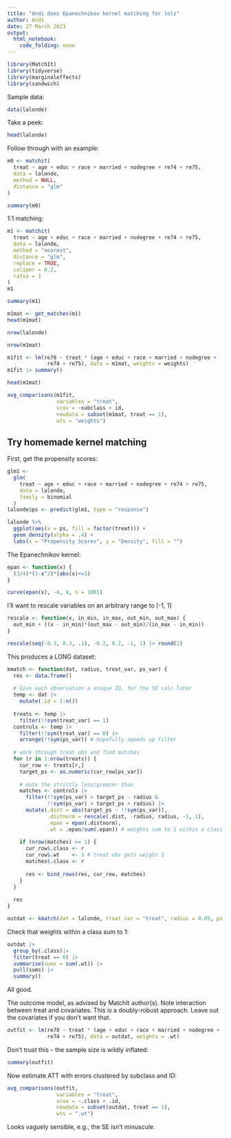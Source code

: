 ```yaml
---
title: "Andi does Epanechnikov kernel matching for lolz"
author: Andi
date: 27 March 2023
output: 
  html_notebook: 
    code_folding: none
---
```


```r
library(MatchIt)
library(tidyverse)
library(marginaleffects)
library(sandwich)
```

Sample data:

```r
data(lalonde)
```

Take a peek:

```r
head(lalonde)
```

Follow through with an example:

```r
m0 <- matchit(
  treat ~ age + educ + race + married + nodegree + re74 + re75,
  data = lalonde,
  method = NULL,
  distance = "glm"
)
```

```r
summary(m0)
```
1:1 matching:

```r
m1 <- matchit(
  treat ~ age + educ + race + married + nodegree + re74 + re75,
  data = lalonde,
  method = "nearest",
  distance = "glm",
  replace = TRUE,
  caliper = 0.2,
  ratio = 1
)
m1
```

```r
summary(m1)
```

```r
m1mat <- get_matches(m1)
head(m1mat)
```

```r
nrow(lalonde)
```

```r
nrow(m1mat)
```

```r
m1fit <- lm(re78 ~ treat * (age + educ + race + married + nodegree + 
             re74 + re75), data = m1mat, weights = weights)
m1fit |> summary()
```

```r
head(m1mat)
```


```r
avg_comparisons(m1fit,
                variables = "treat",
                vcov = ~subclass + id,
                newdata = subset(m1mat, treat == 1),
                wts = "weights")
```


## Try homemade kernel matching

First, get the propensity scores:


```r
glm1 <-
  glm(
    treat ~ age + educ + race + married + nodegree + re74 + re75,
    data = lalonde,
    family = binomial
  )
lalonde$ps <- predict(glm1, type = "response")
```


```r
lalonde %>%
  ggplot(aes(x = ps, fill = factor(treat))) +
  geom_density(alpha = .4) + 
  labs(x = "Propensity Scores", y = "Density", fill = "") 
```



The Epanechnikov kernel:

```r
epan <- function(x) {
  (3/4)*(1-x^2)*(abs(x)<=1)
}
```

```r
curve(epan(x), -4, 4, n = 1001)
```

I'll want to rescale variables on an arbitrary range to [-1, 1]

```r
rescale <- function(x, in_min, in_max, out_min, out_max) {
  out_min + ((x - in_min)*(out_max - out_min)/(in_max - in_min))
}
```

```r
rescale(seq(-0.3, 0.3, .1), -0.2, 0.2, -1, 1) |> round(2)
```


This produces a LONG dataset:

```r
kmatch <- function(dat, radius, treat_var, ps_var) {
  res <- data.frame()
  
  # Give each observation a unique ID, for the SE calc later
  temp <- dat |>
    mutate(.id = 1:n())
  
  treats <- temp |>
    filter(!!sym(treat_var) == 1)
  controls <- temp |>
    filter(!!sym(treat_var) == 0) |>
    arrange(!!sym(ps_var)) # hopefully speeds up filter
  
  # work through treat obs and find matches
  for (r in 1:nrow(treats)) {
    cur_row <- treats[r,]
    target_ps <- as.numeric(cur_row[ps_var])
    
    # note the strictly less/greater than
    matches <- controls |> 
      filter(!!sym(ps_var) > target_ps - radius &
             !!sym(ps_var) < target_ps + radius) |>
      mutate(.dist = abs(target_ps - !!sym(ps_var)),
             .distnorm = rescale(.dist, -radius, radius, -1, 1),
             .epan = epan(.distnorm),
             .wt = .epan/sum(.epan)) # weights sum to 1 within a class
    
    if (nrow(matches) >= 1) {
      cur_row$.class <- r
      cur_row$.wt    <- 1 # treat obs gets weight 1
      matches$.class <- r
    
      res <- bind_rows(res, cur_row, matches)
    }
  }
  
  res
}
```


```r
outdat <- kmatch(dat = lalonde, treat_var = "treat", radius = 0.05, ps_var = "ps")
```


Check that weights within a class sum to 1:

```r
outdat |>
  group_by(.class)|>
  filter(treat == 0) |>
  summarise(sums = sum(.wt)) |>
  pull(sums) |>
  summary()
```

All good.

The outcome model, as advised by MatchIt author(s). Note interaction between treat and covariates. This is a doubly-robust approach. Leave out the covariates if you don't want that.

```r
outfit <- lm(re78 ~ treat * (age + educ + race + married + nodegree + 
             re74 + re75), data = outdat, weights = .wt)
```

Don't trust this -- the sample size is wildly inflated:

```r
summary(outfit)
```

Now estimate ATT with errors clustered by subclass and ID:

```r
avg_comparisons(outfit,
                variables = "treat",
                vcov = ~.class + .id,
                newdata = subset(outdat, treat == 1),
                wts = ".wt")
```

Looks vaguely sensible, e.g., the SE isn't minuscule.
